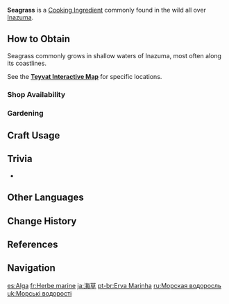 {{Item Infobox
|id           = 101210
|image        = Item Seagrass.png
|type         = Cooking Ingredients
|invCategory  = Materials
|description  = A plant that grows in shallow seas. It adds a unique flavor to dishes.
|source1      = Found in the wild in [[Inazuma]]
|source2      = {{Sold By}}
|source3      = Reward from [[Expeditions]]
|source4      = [[Gardening]] with [[A Path of Value: Orderly Meadow|Orderly Meadow]]
}}
'''Seagrass''' is a [[Cooking Ingredient]] commonly found in the wild all over [[Inazuma]].

==How to Obtain==
Seagrass commonly grows in shallow waters of Inazuma, most often along its coastlines.

See the<!--Video Guides section or the--> '''[https://webstatic-sea.mihoyo.com/app/ys-map-sea/index.html#/map/2?shown_types=201 Teyvat Interactive Map]''' for specific locations.

===Shop Availability===
{{Shop Availability}}

===Gardening===
{{Recipe
|type = Orderly Meadow
|time = 2d 22h
|Seagrass Seed = 1
|sort = Seagrass Seed
}}

==Craft Usage==
{{Craft Usage}}

==Trivia==
* {{Related Items|type=variant}}
<!--
==Gallery==
<gallery>
Item Seagrass Wild.png|In the wild
</gallery>
-->
==Other Languages==
{{Other Languages
|default_hidden = 1
|en      = Seagrass
|zhs     = 海草
|zhs_rm  = Hǎicǎo
|zht     = 海草
|zht_rm  = Hǎicǎo
|ja      = 海草
|ja_rm   = Kaisou<ref>{{Ref/Quest|New Shoots from Old Branches|note=Japanese Voice-Over}}</ref>
|ko      = {{tt|해초|海草}}
|ko_rm   = Haecho
|es      = Alga
|fr      = Herbe marine
|ru      = Морская водоросль
|th      = Seagrass
|vi      = Rong Biển
|de      = Seegras
|id      = Seagrass
|pt      = Erva Marinha
|tr      = Yosun
|it      = Alga
}}

==Change History==
{{Change History|2.0}}

==References==
{{Reflist}}

==Navigation==
{{Material Navbox|Crafting Materials}}

[[es:Alga]]
[[fr:Herbe marine]]
[[ja:海草]]
[[pt-br:Erva Marinha]]
[[ru:Морская водоросль]]
[[uk:Морські водорості]]